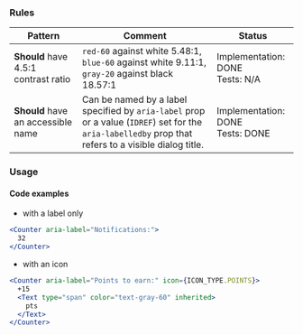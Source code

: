 ### Rules

| Pattern                              | Comment                                                                                                                                               | Status                                |
| ------------------------------------ | ----------------------------------------------------------------------------------------------------------------------------------------------------- | ------------------------------------- |
| **Should** have 4.5:1 contrast ratio | `red-60` against white 5.48:1, `blue-60` against white 9.11:1, `gray-20` against black 18.57:1                                                        | Implementation: DONE<br />Tests: N/A  |
| **Should** have an accessible name   | Can be named by a label specified by `aria-label` prop or a value (`IDREF`) set for the `aria-labelledby` prop that refers to a visible dialog title. | Implementation: DONE<br />Tests: DONE |

### Usage

#### Code examples

- with a label only

<!-- prettier-ignore -->
```jsx
<Counter aria-label="Notifications:">
  32
</Counter>
```

- with an icon

<!-- prettier-ignore -->
```jsx
<Counter aria-label="Points to earn:" icon={ICON_TYPE.POINTS}>
  +15
  <Text type="span" color="text-gray-60" inherited>
    pts
  </Text>
</Counter>
```
